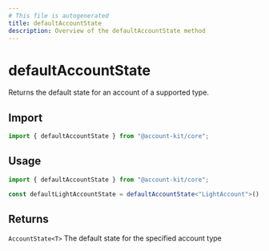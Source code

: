 ```yaml
---
# This file is autogenerated
title: defaultAccountState
description: Overview of the defaultAccountState method
---
```


# defaultAccountState

Returns the default state for an account of a supported type.

## Import

```ts
import { defaultAccountState } from "@account-kit/core";
```

## Usage

```ts
import { defaultAccountState } from "@account-kit/core";

const defaultLightAccountState = defaultAccountState<"LightAccount">();
```

## Returns

`AccountState<T>`
The default state for the specified account type
